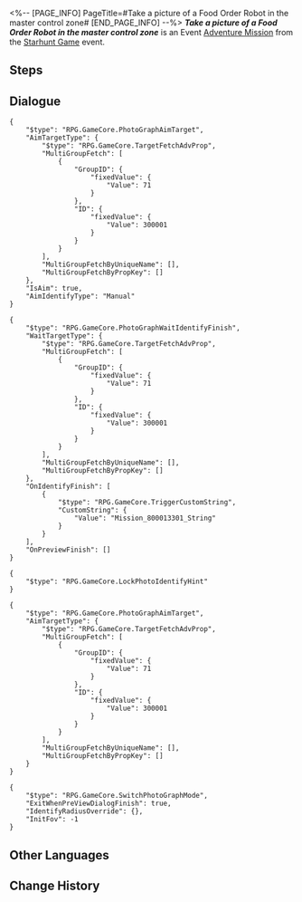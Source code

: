 <%-- [PAGE_INFO]
PageTitle=#Take a picture of a Food Order Robot in the master control zone#
[END_PAGE_INFO] --%>
{{Stub|Dialogue.}}
{{Mission Infobox
|id            = 8000133
|title         = 
|image         = <!--Mission Take a picture of a Food Order Robot in the master control zone.png-->
|type          = Adventure
|event_name    = Starhunt Game
|chapter       = 
|requirements  = [[Companion Mission]] ''[[Punklorde Mentality]]'' completed
|summary       = <!--official mission summary from Fate's Atlas-->
|characters    = Trailblazer
|startLocation = [[Herta Space Station]] - [[Master Control Zone]]
|world         = Herta Space Station
|area          = Master Control Zone
|prev          = 
|next          = 
|rewards       = 
}}
'''''Take a picture of a Food Order Robot in the master control zone''''' is an Event [[Adventure Mission]] from the [[Starhunt Game]] event.

==Steps==


<!--
==Gameplay Notes==

--><!--
==Trial Character==

-->
==Dialogue==
{{Stub Dialogue}}
<pre>{
	"$type": "RPG.GameCore.PhotoGraphAimTarget",
	"AimTargetType": {
		"$type": "RPG.GameCore.TargetFetchAdvProp",
		"MultiGroupFetch": [
			{
				"GroupID": {
					"fixedValue": {
						"Value": 71
					}
				},
				"ID": {
					"fixedValue": {
						"Value": 300001
					}
				}
			}
		],
		"MultiGroupFetchByUniqueName": [],
		"MultiGroupFetchByPropKey": []
	},
	"IsAim": true,
	"AimIdentifyType": "Manual"
}</pre>
<pre>{
	"$type": "RPG.GameCore.PhotoGraphWaitIdentifyFinish",
	"WaitTargetType": {
		"$type": "RPG.GameCore.TargetFetchAdvProp",
		"MultiGroupFetch": [
			{
				"GroupID": {
					"fixedValue": {
						"Value": 71
					}
				},
				"ID": {
					"fixedValue": {
						"Value": 300001
					}
				}
			}
		],
		"MultiGroupFetchByUniqueName": [],
		"MultiGroupFetchByPropKey": []
	},
	"OnIdentifyFinish": [
		{
			"$type": "RPG.GameCore.TriggerCustomString",
			"CustomString": {
				"Value": "Mission_800013301_String"
			}
		}
	],
	"OnPreviewFinish": []
}</pre>
<pre>{
	"$type": "RPG.GameCore.LockPhotoIdentifyHint"
}</pre>
<pre>{
	"$type": "RPG.GameCore.PhotoGraphAimTarget",
	"AimTargetType": {
		"$type": "RPG.GameCore.TargetFetchAdvProp",
		"MultiGroupFetch": [
			{
				"GroupID": {
					"fixedValue": {
						"Value": 71
					}
				},
				"ID": {
					"fixedValue": {
						"Value": 300001
					}
				}
			}
		],
		"MultiGroupFetchByUniqueName": [],
		"MultiGroupFetchByPropKey": []
	}
}</pre>
<pre>{
	"$type": "RPG.GameCore.SwitchPhotoGraphMode",
	"ExitWhenPreViewDialogFinish": true,
	"IdentifyRadiusOverride": {},
	"InitFov": -1
}</pre>
:<!--0.6-second delay-->
{{Dialogue End}}

==Other Languages==
{{Other Languages
|en   = Take a picture of a Food Order Robot in the master control zone
|zhs  = 在主控舱段拍摄「订餐机器人」的照片
|zht  = 在主控艙段拍攝「訂餐機器人」的照片
|ja   = 主制御部分で「注文ロボット」の写真を撮る
|ko   = 메인 컨트롤 캐빈에서 「웨이터 로봇」 사진 촬영
|es   = Haz una foto de un robot repartidor de comida en la zona de mando principal
|fr   = Prendre un robot-serveur en photo dans la Zone de contrôle principale
|ru   = Сделайте снимки робота для заказа еды в Главной контрольной зоне
|th   = ถ่ายภาพ "หุ่นยนต์สั่งอาหาร" ที่ Master Control Zone
|vi   = Chụp ảnh "Robot Đặt Món" tại Khoang Điều Khiển Chính
|de   = Nimm in der Hauptkontrollzone ein Bild von einem Roboter für Essensbestellung auf.
|id   = Ambil foto "Robot Pemesanan Makanan" di Master Control Zone
|pt   = Tire uma foto de um Robô de Pedidos de Comida na Zona de Controle Principal
}}

==Change History==
{{Change History|1.1}}
